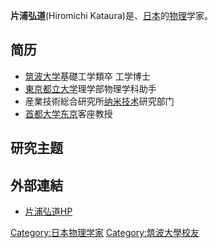 {{japanese|image=|japanese=片浦弘道|kana=かたうらひろみち|romaji=Kataura, Hiromichi}}

'''片浦弘道'''(Hiromichi Kataura)是、[[日本|日本]]的[[物理|物理]]学家。

==简历==
*[[筑波大学|筑波大学]]基礎工学類卒 工学博士
*[[東京都立大学|東京都立大学]]理学部物理学科助手
*産業技術総合研究所[[纳米技术|纳米技术]]研究部门
*[[首都大学东京|首都大学东京]]客座教授

==研究主题==
==外部連結==
*[http://staff.aist.go.jp/h-kataura/kataurae.html 片浦弘道HP] {{Wayback|url=http://staff.aist.go.jp/h-kataura/kataurae.html |date=20080724200019 }}

{{DEFAULTSORT:Kataura, Hiromichi}}

[[Category:日本物理学家|Category:日本物理学家]]
[[Category:筑波大學校友|Category:筑波大學校友]]
